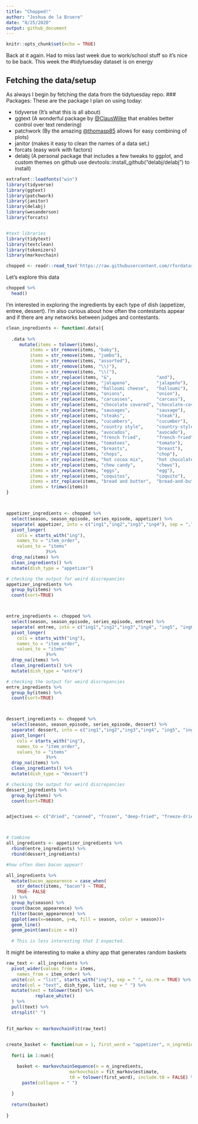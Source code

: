 ```yaml
---
title: "Chopped!"
author: "Joshua de la Bruere"
date: "8/25/2020"
output: github_document
---
```


```r
knitr::opts_chunk$set(echo = TRUE)
```

Back at it again. Had to miss last week due to work/school stuff so it's nice to be back. This week the \#tidytuesday dataset is on energy

## Fetching the data/setup

As always I begin by fetching the data from the tidytuesday repo. 
### Packages:
These are the package I plan on using today:

+ tidyverse (It's what this is all about)
+ ggtext (A wonderful package by [@ClausWilke](https://twitter.com/ClausWilke) that enables better control over text rendering)
+ patchwork (By the amazing [@thomasp85](https://twitter.com/thomasp85) allows for easy combining of plots)
+ janitor (makes it easy to clean the names of a data set.)
+ forcats (easy work with factors)
+ delabj (A personal package that includes a few tweaks to ggplot, and custom themes on github use devtools::install_github("delabj/delabj") to install) 

```r
extrafont::loadfonts("win")
library(tidyverse)
library(ggtext)
library(patchwork)
library(janitor)
library(delabj)
library(wesanderson)
library(forcats)


#text libraries
library(tidytext)
library(textclean)
library(tokenizers)
library(markovchain)

chopped <- readr::read_tsv('https://raw.githubusercontent.com/rfordatascience/tidytuesday/master/data/2020/2020-08-25/chopped.tsv')


```


Let's explore this data 
```r
chopped %>%
  head()
```

I'm interested in exploring the ingredients by each type of dish (appetizer, entree, dessert). I'm also curious about how often the contestants appear and if there are any networks between judges and contestants. 

```r


clean_ingredients <- function(.data){
  
  .data %>%
     mutate(items = tolower(items),
         items = str_remove(items, "baby"),
         items = str_remove(items, "jumbo"),
         items = str_remove(items, "assorted"),
         items = str_remove(items, "\\)"),
         items = str_remove(items, "\\("),
         items = str_replace(items, "&",                 "and"),
         items = str_replace(items, "jalapeno",          "jalapeño"),
         items = str_replace(items, "halloumi cheese",   "halloumi"),
         items = str_replace(items, "onions",            "onion"),
         items = str_replace(items, "carcasses",         "carcass"),
         items = str_replace(items, "chocolate covered", "chocolate-covered"),
         items = str_replace(items, "sausages",          "sausage"),
         items = str_replace(items, "steaks",            "steak"),
         items = str_replace(items, "cucumbers",         "cucumber"),
         items = str_replace(items, "country style",     "country-style"),
         items = str_replace(items, "avocados",          "avocado"),
         items = str_replace(items, "french fried",      "french-fried"),
         items = str_replace(items, "tomatoes",          "tomato"),
         items = str_replace(items, "breasts",           "breast"),
         items = str_replace(items, "chops",             "chop"),
         items = str_replace(items, "hot cocoa mix",     "hot chocolate mix"),
         items = str_replace(items, "chew candy",        "chews"),
         items = str_replace(items, "eggs",              "egg"),
         items = str_replace(items, "coquitos",          "coquito"),
         items = str_replace(items, "bread and butter",  "bread-and-butter"),
         items = trimws(items))
}



appetizer_ingredients <- chopped %>%
  select(season, season_episode, series_episode, appetizer) %>%
  separate( appetizer, into = c("ing1","ing2","ing3","ing4"), sep = ",") %>%
  pivot_longer( 
    cols = starts_with("ing"),
    names_to = "item_order", 
    values_to = "items"
               )%>%
  drop_na(items) %>%
  clean_ingredients() %>%
  mutate(dish_type = "appetizer")

# checking the output for weird discrepancies
appetizer_ingredients %>% 
  group_by(items) %>%
  count(sort=TRUE)



entre_ingredients <- chopped %>%
  select(season, season_episode, series_episode, entree) %>%
  separate( entree, into = c("ing1","ing2","ing3","ing4", "ing5", "ing6"), sep = ",") %>%
  pivot_longer( 
    cols = starts_with("ing"),
    names_to = "item_order", 
    values_to = "items"
               )%>%
  drop_na(items) %>%
  clean_ingredients() %>%
  mutate(dish_type = "entre")

# checking the output for weird discrepancies
entre_ingredients %>% 
  group_by(items) %>%
  count(sort=TRUE)



dessert_ingredients <- chopped %>%
  select(season, season_episode, series_episode, dessert) %>%
  separate( dessert, into = c("ing1","ing2","ing3","ing4", "ing5", "ing6"), sep = ",") %>%
  pivot_longer( 
    cols = starts_with("ing"),
    names_to = "item_order", 
    values_to = "items"
               )%>%
  drop_na(items) %>%
  clean_ingredients() %>%
  mutate(dish_type = "dessert")

# checking the output for weird discrepancies
dessert_ingredients %>% 
  group_by(items) %>%
  count(sort=TRUE)


adjectives <- c("dried", "canned", "frozen", "deep-fried", "freeze-dried", "boxed", "grilled", "fresh", "dehydrated", "candied")



# Combine 
all_ingredients <- appetizer_ingredients %>%
  rbind(entre_ingredients) %>%
  rbind(dessert_ingredients)

#how often does bacon appear?

all_ingredients %>%
  mutate(bacon_appearence = case_when(
    str_detect(items, "bacon") ~ TRUE, 
    TRUE~ FALSE
  )) %>%
  group_by(season) %>%
  count(bacon_appearence) %>%
  filter(bacon_appearence) %>%
  ggplot(aes(x=season, y=n, fill = season, color = season))+
  geom_line()
  geom_point(aes(size = n))
  
  # This is less interesting that I expected. 

```

It might be interesting to make a shiny app that generates random baskets


```r
raw_text <- all_ingredients %>% 
  pivot_wider(values_from = items, 
    names_from = item_order) %>%
  unite(col = "list", starts_with("ing"), sep = " ", na.rm = TRUE) %>%
  unite(col = "text", dish_type, list, sep = " ") %>%
  mutate(text = tolower(text) %>%
           replace_white() 
  ) %>%
  pull(text) %>% 
  strsplit(" ") 
  

fit_markov <- markovchainFit(raw_text)
  
```


```r

create_basket <- function(num = 1, first_word = "appetizer", n_ingredients = 5){
  
  for(i in 1:num){

    basket <- markovchainSequence(n = n_ingredients, 
                        markovchain = fit_markov$estimate,
                        t0 = tolower(first_word), include.t0 = FALSE) %>%
      paste(collapse = " ") 
    
  }
  
  return(basket)
  
}

```

